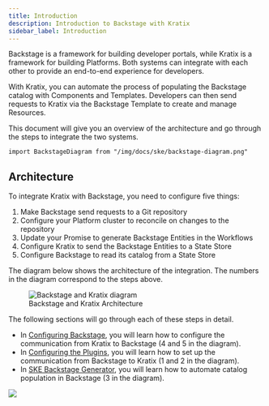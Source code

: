 ```yaml
---
title: Introduction
description: Introduction to Backstage with Kratix
sidebar_label: Introduction
---
```


Backstage is a framework for building developer portals, while Kratix is a
framework for building Platforms. Both systems can integrate with each other to
provide an end-to-end experience for developers.

With Kratix, you can automate the process of populating the Backstage catalog
with Components and Templates. Developers can then send requests to Kratix via
the Backstage Template to create and manage Resources.

This document will give you an overview of the architecture and go through the
steps to integrate the two systems.

```mdx-code-block
import BackstageDiagram from "/img/docs/ske/backstage-diagram.png"
```

## Architecture

To integrate Kratix with Backstage, you need to configure five things:

1. Make Backstage send requests to a Git repository
2. Configure your Platform cluster to reconcile on changes to the repository
2. Update your Promise to generate Backstage Entities in the Workflows
3. Configure Kratix to send the Backstage Entities to a State Store
4. Configure Backstage to read its catalog from a State Store

The diagram below shows the architecture of the integration. The numbers in the
diagram correspond to the steps above.

<figure className="diagram">
  <img className="large" src={BackstageDiagram} alt="Backstage and Kratix
  diagram" />

  <figcaption>Backstage and Kratix Architecture</figcaption>
</figure>

The following sections will go through each of these steps in detail.

* In [Configuring Backstage](./configuring-backstage), you will learn how to configure
  the communication from Kratix to Backstage (4 and 5 in the diagram).
* In [Configuring the Plugins](./plugins), you will learn how to set up the communication
  from Backstage to Kratix (1 and 2 in the diagram).
* In [SKE Backstage Generator](./generator), you will learn how to automate catalog population
  in Backstage (3 in the diagram).
<img referrerpolicy="no-referrer-when-downgrade" src="https://static.scarf.sh/a.png?x-pxid=815401eb-b7c5-4413-a7db-e5c87479b310" />
